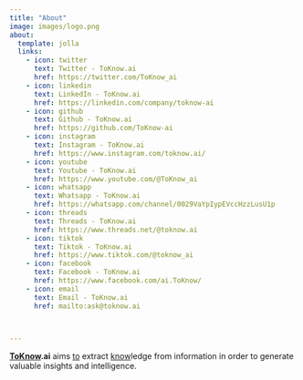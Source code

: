 ```yaml
---
title: "About"
image: images/logo.png
about:
  template: jolla
  links:
    - icon: twitter
      text: Twitter - ToKnow.ai
      href: https://twitter.com/ToKnow_ai
    - icon: linkedin
      text: LinkedIn - ToKnow.ai
      href: https://linkedin.com/company/toknow-ai
    - icon: github
      text: Github - ToKnow.ai
      href: https://github.com/ToKnow-ai
    - icon: instagram
      text: Instagram - ToKnow.ai
      href: https://www.instagram.com/toknow.ai/
    - icon: youtube
      text: Youtube - ToKnow.ai
      href: https://www.youtube.com/@ToKnow_ai
    - icon: whatsapp
      text: Whatsapp - ToKnow.ai
      href: https://whatsapp.com/channel/0029VaYpIypEVccHzzLusU1p
    - icon: threads
      text: Threads - ToKnow.ai
      href: https://www.threads.net/@toknow.ai
    - icon: tiktok
      text: Tiktok - ToKnow.ai
      href: https://www.tiktok.com/@toknow_ai
    - icon: facebook
      text: Facebook - ToKnow.ai
      href: https://www.facebook.com/ai.ToKnow/
    - icon: email
      text: Email - ToKnow.ai
      href: mailto:ask@toknow.ai


      
---
```


<b><u>ToKnow</u>.ai</b> aims <u>to</u> extract <u>know</u>ledge from information in order to generate valuable insights and intelligence.
